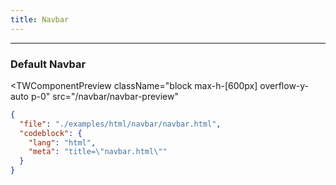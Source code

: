 ```yaml
---
title: Navbar
---
```



---

### Default Navbar

<TWComponentPreview
  className="block max-h-[600px] overflow-y-auto p-0"
  src="/navbar/navbar-preview"
>
  <ScrollableSkeleton />
</TWComponentPreview>

```json doc-gen:file
{
  "file": "./examples/html/navbar/navbar.html",
  "codeblock": {
    "lang": "html",
    "meta": "title=\"navbar.html\""
  }
}
```
